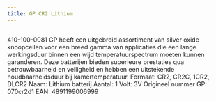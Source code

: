 ```yaml
---
title: GP CR2 Lithium
---
```



<Image src={imageProduct} width={imageProduct.width} alt="" />


410-100-0081
GP heeft een uitgebreid assortiment van silver oxide knoopcellen voor een breed gamma van applicaties die een lange werkingsduur binnen een wijd temperatuurspectrum moeten kunnen garanderen. Deze batterijen bieden superieure prestaties qua betrouwbaarheid en veiligheid en hebben een uitstekende houdbaarheidsduur bij kamertemperatuur.
Formaat: CR2, CR2C, 1CR2, DLCR2
Naam: Lithium batterij
Aantal: 1
Volt: 3V
Origineel nummer GP: 070cr2d1
EAN: 4891199006999


